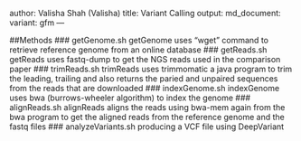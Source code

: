 author: Valisha Shah (Valisha)
title: Variant Calling
output:
        md_document:
                variant: gfm
---

##Methods 
### getGenome.sh
getGenome uses "wget" command to retrieve reference genome from an online database 
### getReads.sh
getReads uses fastq-dump to get the NGS reads used in the comparison paper 
### trimReads.sh
trimReads uses trimmomatic a java program to trim the leading, trailing and also returns the paried and unpaired sequences from the reads that are downloaded
### indexGenome.sh
indexGenome uses bwa (burrows-wheeler algorithm) to index the genome 
### alignReads.sh 
alignReads aligns the reads using bwa-mem again from the bwa program to get the aligned reads from the reference genome and the fastq files
### analyzeVariants.sh
producing a VCF file using DeepVariant 
 
